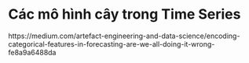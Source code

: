 # Các mô hình cây trong Time Series

https://medium.com/artefact-engineering-and-data-science/encoding-categorical-features-in-forecasting-are-we-all-doing-it-wrong-fe8a9a6488da